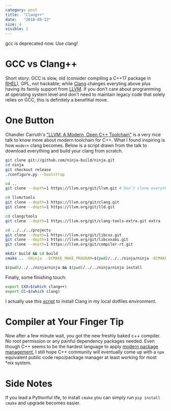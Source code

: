 ```yaml
---
category: post
title:  "Clang++"
date:   "2018-08-13"
size: 4
visible: 1
---
```

gcc is deprecated now. Use clang!

# GCC vs Clang++
Short story: GCC is slow, old (consider compiling a C++17 package in [RHEL](https://www.redhat.com/en/technologies/linux-platforms/enterprise-linux)), GPL, not hackable;
while [Clang](https://clang.llvm.org/) changes everyting above plus having its family support from [LLVM](https://llvm.org/).
If you don't care about programming at operating system level and don't need to maintain legacy code that solely relies on GCC, this is definitely a benefitial move.

# One Button
Chandler Carruth's ["LLVM: A Modern, Open C++ Toolchain"](https://youtu.be/uZI_Qla4pNA) is a very nice talk to know more about modern toolchain for C++. What I found inspiring is how `modern` clang becomes. Below is a script drawn from the talk to download everything and build your clang from scratch.
```bash
git clone git://github.com/ninja-build/ninja.git
cd ninja
git checkout release
./configure.py --bootstrap

cd .. 
git clone --depth=1 https://llvm.org/git/llvm.git # Don't clone everything

cd llvm/tools 
git clone --depth=1 https://llvm.org/git/clang.git
git clone --depth=1 https://llvm.org/git/lld.git

cd clang/tools
git clone --depth=1 https://llvm.org/git/clang-tools-extra.git extra

cd ../../../projects
git clone --depth=1 https://llvm.org/git/libcxx.git
git clone --depth=1 https://llvm.org/git/libcxxabi.git
git clone --depth=1 https://llvm.org/git/compiler-rt.git 

mkdir build && cd build
cmake .. -GNinja  -DCMAKE_MAKE_PROGRAM=$(pwd)/../../ninja/ninja -DCMAKE_BUILD_TYPE=Release -DCMAKE_INSTALL_PREFIX=$HOME/.local/ -DCOMPILER_RT_INCLUDE_TESTS=OFF -DLLVM_ENABLE_ASSERTIONS=OFF

$(pwd)/../../ninja/ninja && $(pwd)/../../ninja/ninja install
```

Finally, some finishing touch:
```bash
export CXX=$(which clang++)
export CC=$(which clang)
```
I actually use this [script]() to install Clang in my local dotfiles environment.
# Compiler at Your Finger Tip
Now after a few minute wait, you got the new freshly baked c++ compiler. No root permission or any painful dependency packages needed. Even though C++ seems to be the hardest language to apply [modern package management](https://buckaroo.pm/), I still hope C++ community will eventually come up with a `npm` equivalent public code repo/package manager at least working for most *nix system. 

# Side Notes
If you lead a Pythonful life, to install `cmake` you can simply run `pip install cmake` and upgrade becomes easier.
